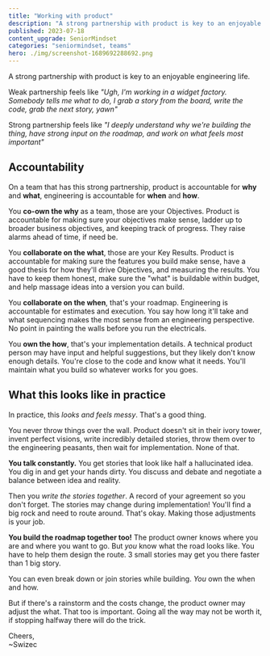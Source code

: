 ```yaml
---
title: "Working with product"
description: "A strong partnership with product is key to an enjoyable engineering life"
published: 2023-07-18
content_upgrade: SeniorMindset
categories: "seniormindset, teams"
hero: ./img/screenshot-1689692288692.png
---
```


A strong partnership with product is key to an enjoyable engineering life.

Weak partnership feels like _"Ugh, I'm working in a widget factory. Somebody tells me what to do, I grab a story from the board, write the code, grab the next story, yawn"_

Strong partnership feels like _"I deeply understand why we're building the thing, have strong input on the roadmap, and work on what feels most important"_

## Accountability

On a team that has this strong partnership, product is accountable for **why** and **what**, engineering is accountable for **when** and **how**.

You **co-own the why** as a team, those are your Objectives. Product is accountable for making sure your objectives make sense, ladder up to broader business objectives, and keeping track of progress. They raise alarms ahead of time, if need be.

You **collaborate on the what**, those are your Key Results. Product is accountable for making sure the features you build make sense, have a good thesis for how they'll drive Objectives, and measuring the results. You have to keep them honest, make sure the "what" is buildable within budget, and help massage ideas into a version you can build.

You **collaborate on the when**, that's your roadmap. Engineering is accountable for estimates and execution. You say how long it'll take and what sequencing makes the most sense from an engineering perspective. No point in painting the walls before you run the electricals.

You **own the how**, that's your implementation details. A technical product person may have input and helpful suggestions, but they likely don't know enough details. You're close to the code and know what it needs. You'll maintain what you build so whatever works for you goes.

## What this looks like in practice

In practice, this _looks and feels messy_. That's a good thing.

You never throw things over the wall. Product doesn't sit in their ivory tower, invent perfect visions, write incredibly detailed stories, throw them over to the engineering peasants, then wait for implementation. None of that.

**You talk constantly.** You get stories that look like half a hallucinated idea. You dig in and get your hands dirty. You discuss and debate and negotiate a balance between idea and reality.

Then you _write the stories together_. A record of your agreement so you don't forget. The stories may change during implementation! You'll find a big rock and need to route around. That's okay. Making those adjustments is your job.

**You build the roadmap together too!** The product owner knows where you are and where you want to go. But _you_ know what the road looks like. You have to help them design the route. 3 small stories may get you there faster than 1 big story.

You can even break down or join stories while building. _You_ own the when and how.

But if there's a rainstorm and the costs change, the product owner may adjust the what. That too is important. Going all the way may not be worth it, if stopping halfway there will do the trick.

Cheers,<br/>
~Swizec
